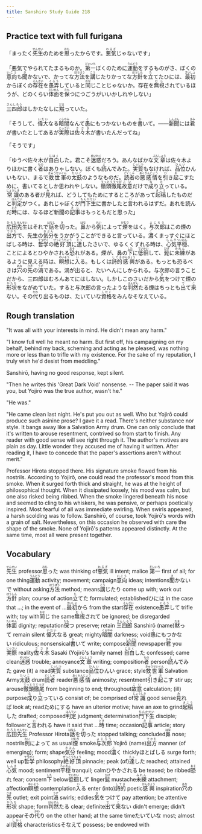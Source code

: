 ```yaml
---
title: Sanshiro Study Guide 218
---
```


## Practice text with full furigana

<p>
「まったく<ruby><rb>先生</rb><rt>せんせい</rt></ruby>のためを<ruby><rb>思</rb><rt>おも</rt></ruby>ったからです。<ruby><rb>悪気</rb><rt>わるぎ</rt></ruby>じゃないです」
</p>

<p>
「悪気でやられてたまるものか。<ruby><rb>第一</rb><rt>だいいち</rt></ruby>ぼくのために<ruby><rb>運動</rb><rt>うんどう</rt></ruby>をするものがさ、ぼくの<ruby><rb>意向</rb><rt>いこう</rt></ruby>も<ruby><rb>聞</rb><rt>き</rt></ruby>かないで、かってな<ruby><rb>方法</rb><rt>ほうほう</rt></ruby>を<ruby><rb>講</rb><rt>こう</rt></ruby>じたりかってな<ruby><rb>方針</rb><rt>ほうしん</rt></ruby>を<ruby><rb>立</rb><rt>た</rt></ruby>てたひには、<ruby><rb>最初</rb><rt>さいしょ</rt></ruby>からぼくの<ruby><rb>存在</rb><rt>そんざい</rt></ruby>を<ruby><rb>愚弄</rb><rt>ぐろう</rt></ruby>していると<ruby><rb>同</rb><rt>おな</rt></ruby>じことじゃないか。存在を<ruby><rb>無視</rb><rt>むし</rt></ruby>されているほうが、どのくらい<ruby><rb>体面</rb><rt>たいめん</rt></ruby>を<ruby><rb>保</rb><rt>たも</rt></ruby>つにつごうがいいかしれやしない」
</p>

<p>
<ruby><rb>三四郎</rb><rt>さんしろう</rt></ruby>はしかたなしに<ruby><rb>黙</rb><rt>だま</rt></ruby>っていた。
</p>

<p>
「そうして、<ruby><rb>偉大</rb><rt>いだい</rt></ruby>なる<ruby><rb>暗闇</rb><rt>くらやみ</rt></ruby>なんて<ruby><rb>愚</rb><rt>ぐ</rt></ruby>にもつかないものを<ruby><rb>書</rb><rt>か</rt></ruby>いて。――<ruby><rb>新聞</rb><rt>しんぶん</rt></ruby>には<ruby><rb>君</rb><rt>きみ</rt></ruby>が書いたとしてあるが<ruby><rb>実際</rb><rt>じっさい</rt></ruby>は<ruby><rb>佐々木</rb><rt>ささき</rt></ruby>が書いたんだってね」
</p>

<p>「そうです」</p>
<p>
「ゆうべ佐々木が<ruby><rb>自白</rb><rt>じはく</rt></ruby>した。君こそ<ruby><rb>迷惑</rb><rt>めいわく</rt></ruby>だろう。あんなばかな<ruby><rb>文章</rb><rt>ぶんしょう</rt></ruby>は佐々木よりほかに書く<ruby><rb>者</rb><rt>もの</rt></ruby>はありゃしない。ぼくも<ruby><rb>読</rb><rt>よ</rt></ruby>んでみた。<ruby><rb>実質</rb><rt>じっしつ</rt></ruby>もなければ、<ruby><rb>品位</rb><rt>ひんい</rt></ruby>ひんいもない、まるで<ruby><rb>救世軍</rb><rt>きゅうせいぐん</rt></ruby>の<ruby><rb>太鼓</rb><rt>たいこ</rt></ruby>のようなものだ。<ruby><rb>読者</rb><rt>どくしゃ</rt></ruby>の<ruby><rb>悪感情</rb><rt>あくかんじょう</rt></ruby>を<ruby><rb>引</rb><rt>ひ</rt></ruby>き<ruby><rb>起</rb><rt>お</rt></ruby>こすために、書いてるとしか思われやしない。<ruby><rb>徹頭徹尾</rb><rt>てっとうてつび</rt></ruby><ruby><rb>故意</rb><rt>こい</rt></ruby>だけで<ruby><rb>成</rb><rt>な</rt></ruby>り<ruby><rb>立</rb><rt>た</rt></ruby>っている。<ruby><rb>常識</rb><rt>じょうしき</rt></ruby>のある者が<ruby><rb>見</rb><rt>み</rt></ruby>れば、どうしてもためにするところがあって<ruby><rb>起稿</rb><rt>きこう</rt></ruby>したものだと<ruby><rb>判定</rb><rt>はんてい</rt></ruby>がつく。あれじゃぼくが<ruby><rb>門下生</rb><rt>もんかせい</rt></ruby>に書かしたと<ruby><rb>言</rb><rt>い</rt></ruby>われるはずだ。あれを読んだ<ruby><rb>時</rb><rt>とき</rt></ruby>には、なるほど新聞の<ruby><rb>記事</rb><rt>きじ</rt></ruby>はもっともだと思った」
</p>

<p>
<ruby><rb>広田</rb><rt>ひろた</rt></ruby><ruby><rb>先生</rb><rt>せんせい</rt></ruby>はそれで<ruby><rb>話</rb><rt>はなし</rt></ruby>を<ruby><rb>切</rb><rt>き</rt></ruby>った。<ruby><rb>鼻</rb><rt>はな</rt></ruby>から<ruby><rb>例</rb><rt>れい</rt></ruby>によって<ruby><rb>煙</rb><rt>けむり</rt></ruby>をはく。<ruby><rb>与次郎</rb><rt>よじろう</rt></ruby>はこの煙の<ruby><rb>出方</rb><rt>でかた</rt></ruby>で、先生の<ruby><rb>気分</rb><rt>きぶん</rt></ruby>をうかがうことができると言っている。<ruby><rb>濃</rb><rt>こ</rt></ruby>くまっすぐにほとばしる時は、<ruby><rb>哲学</rb><rt>てつがく</rt></ruby>の<ruby><rb>絶好頂</rb><rt>ぜっこうちょう</rt></ruby>に<ruby><rb>達</rb><rt>たっ</rt></ruby>したさいで、ゆるくくずれる時は、<ruby><rb>心気</rb><rt>しんき</rt></ruby><ruby><rb>平穏</rb><rt>へいおん</rt></ruby>、ことによるとひやかされる<ruby><rb>恐</rb><rt>おそ</rt></ruby>れがある。煙が、鼻の<ruby><rb>下</rb><rt>した</rt></ruby>に<ruby><rb>彽徊</rb><rt>ていかい</rt></ruby>して、<ruby><rb>髭</rb><rt>ひげ</rt></ruby>に<ruby><rb>未練</rb><rt>みれん</rt></ruby>があるように見える時は、<ruby><rb>瞑想</rb><rt>めいそう</rt></ruby>に<ruby><rb>入</rb><rt>い</rt></ruby>る。もしくは<ruby><rb>詩的</rb><rt>してき</rt></ruby><ruby><rb>感興</rb><rt>かんきょう</rt></ruby>がある。もっとも恐るべきは<ruby><rb>穴</rb><rt>あな</rt></ruby>の<ruby><rb>先</rb><rt>さき</rt></ruby>の<ruby><rb>渦</rb><rt>うず</rt></ruby>である。渦が出ると、たいへんにしかられる。与次郎の言うことだから、三四郎はむろんあてにはしない。しかしこのさいだから<ruby><rb>気</rb><rt>き</rt></ruby>をつけて煙の<ruby><rb>形状</rb><rt>かたち</rt></ruby>をながめていた。すると与次郎の言ったような<ruby><rb>判然</rb><rt>はんぜん</rt></ruby>たる煙はちっとも<ruby><rb>出</rb><rt>で</rt></ruby>て<ruby><rb>来</rb><rt>こ</rt></ruby>ない。その<ruby><rb>代</rb><rt>かわ</rt></ruby>り出るものは、たいていな<ruby><rb>資格</rb><rt>しかく</rt></ruby>をみんなそなえている。
</p>


## Rough translation

"It was all with your interests in mind. He didn't mean any harm."

"I know full well he meant no harm. But first off, his campaigning on my behalf, behind my back, scheming and acting as he pleased, was nothing more or less than to trifle with my existence. For the sake of my reputation, I truly wish he'd desist from meddling."

Sanshirō, having no good response, kept silent.

"Then he writes this 'Great Dark Void' nonsense. -- The paper said it was you, but Yojirō was the true author, wasn't he."

"He was."

"He came clean last night. He's put you out as well. Who but Yojirō could produce such asinine prose? I gave it a read. There's neither substance nor style. It bangs away like a Salvation Army drum. One can only conclude that it's written to arouse resentment, contrived so from start to finish. Any reader with good sense will see right through it. The author's motives are plain as day. Little wonder they accused me of having it written. After reading it, I have to concede that the paper's assertions aren't without merit."

Professor Hirota stopped there. His signature smoke flowed from his nostrils. According to Yojirō, one could read the professor's mood from this smoke. When it surged forth thick and straight, he was at the height of philosophical thought. When it dissipated loosely, his mood was calm, but one also risked being ribbed. When the smoke lingered beneath his nose and seemed to cling to his whiskers, he was pensive, or perhaps poetically inspired. Most fearful of all was immediate swirling. When swirls appeared, a harsh scolding was to follow. Sanshirō, of course, took Yojirō's words with a grain of salt. Nevertheless, on this occasion he observed with care the shape of the smoke. None of Yojirō's patterns appeared distinctly. At the same time, most all were present together.       


## Vocabulary

<p>
<span class="vocabstudy"><ruby><rb>先生</rb><rt>せんせい</rt></ruby>&nbsp;professor</span><span class="vocabstudy"><ruby><rb>思</rb><rt>おも</rt></ruby>った&nbsp;was thinking of</span><span class="vocabstudy"><ruby><rb>悪気</rb><rt>わるぎ</rt></ruby>&nbsp;ill intent; malice</span>
<span class="vocabstudy"><ruby><rb>第一</rb><rt>だいいち</rt></ruby>&nbsp;first of all; for one thing</span><span class="vocabstudy"><ruby><rb>運動</rb><rt>うんどう</rt></ruby>&nbsp;activity; movement; campaign</span><span class="vocabstudy"><ruby><rb>意向</rb><rt>いこう</rt></ruby>&nbsp;ideas; intentions</span><span class="vocabstudy"><ruby><rb>聞</rb><rt>き</rt></ruby>かないで&nbsp;without asking</span><span class="vocabstudy"><ruby><rb>方法</rb><rt>ほうほう</rt></ruby>&nbsp;method; means</span><span class="vocabstudy"><ruby><rb>講</rb><rt>こう</rt></ruby>じたり&nbsp;come up with; work out</span><span class="vocabstudy"><ruby><rb>方針</rb><rt>ほうしん</rt></ruby>&nbsp;plan; course of action</span><span class="vocabstudy"><ruby><rb>立</rb><rt>た</rt></ruby>てた&nbsp;formulated; established</span><span class="vocabstudy">ひには&nbsp;in the case that ...; in the event of ...</span><span class="vocabstudy"><ruby><rb>最初</rb><rt>さいしょ</rt></ruby>から&nbsp;from the start</span><span class="vocabstudy"><ruby><rb>存在</rb><rt>そんざい</rt></ruby>&nbsp;existence</span><span class="vocabstudy"><ruby><rb>愚弄</rb><rt>ぐろう</rt></ruby>して&nbsp;trifle with; toy with</span><span class="vocabstudy"><ruby><rb>同</rb><rt>おな</rt></ruby>じ&nbsp;the same</span><span class="vocabstudy"><ruby><rb>無視</rb><rt>むし</rt></ruby>されて&nbsp;be ignored; be disregarded</span><span class="vocabstudy"><ruby><rb>体面</rb><rt>たいめん</rt></ruby>&nbsp;dignity; reputation</span><span class="vocabstudy"><ruby><rb>保</rb><rt>たも</rt></ruby>つ&nbsp;preserve; retain</span>
<span class="vocabstudy"><ruby><rb>三四郎</rb><rt>さんしろう</rt></ruby>&nbsp;Sanshirō (name)</span><span class="vocabstudy"><ruby><rb>黙</rb><rt>だま</rt></ruby>って&nbsp;remain silent</span>
<span class="vocabstudy"><ruby><rb>偉大</rb><rt>いだい</rt></ruby>なる&nbsp;great; mighty</span><span class="vocabstudy"><ruby><rb>暗闇</rb><rt>くらやみ</rt></ruby>&nbsp;darkness; void</span><span class="vocabstudy"><ruby><rb>愚</rb><rt>ぐ</rt></ruby>にもつかない&nbsp;ridiculous; nonsensical</span><span class="vocabstudy"><ruby><rb>書</rb><rt>か</rt></ruby>いて&nbsp;write; compose</span><span class="vocabstudy"><ruby><rb>新聞</rb><rt>しんぶん</rt></ruby>&nbsp;newspaper</span><span class="vocabstudy"><ruby><rb>君</rb><rt>きみ</rt></ruby>&nbsp;you</span><span class="vocabstudy"><ruby><rb>実際</rb><rt>じっさい</rt></ruby>&nbsp;reality</span><span class="vocabstudy"><ruby><rb>佐々木</rb><rt>ささき</rt></ruby>&nbsp;Sasaki (Yojirō's family name)</span>
<span class="vocabstudy"><ruby><rb>自白</rb><rt>じはく</rt></ruby>した&nbsp;confessed; came clean</span><span class="vocabstudy"><ruby><rb>迷惑</rb><rt>めいわく</rt></ruby>&nbsp;trouble; annoyance</span><span class="vocabstudy"><ruby><rb>文章</rb><rt>ぶんしょう</rt></ruby>&nbsp;writing; composition</span><span class="vocabstudy"><ruby><rb>者</rb><rt>もの</rt></ruby>&nbsp;person</span><span class="vocabstudy"><ruby><rb>読</rb><rt>よ</rt></ruby>んでみた&nbsp;gave (it) a read</span><span class="vocabstudy"><ruby><rb>実質</rb><rt>じっしつ</rt></ruby>&nbsp;substance</span><span class="vocabstudy"><ruby><rb>品位</rb><rt>ひんい</rt></ruby>ひんい&nbsp;grace; style</span><span class="vocabstudy"><ruby><rb>救世軍</rb><rt>きゅうせいぐん</rt></ruby>&nbsp;Salvation Army</span><span class="vocabstudy"><ruby><rb>太鼓</rb><rt>たいこ</rt></ruby>&nbsp;drum</span><span class="vocabstudy"><ruby><rb>読者</rb><rt>どくしゃ</rt></ruby>&nbsp;reader</span><span class="vocabstudy"><ruby><rb>悪感情</rb><rt>あくかんじょう</rt></ruby>&nbsp;animosity; resentment</span><span class="vocabstudy"><ruby><rb>引</rb><rt>ひ</rt></ruby>き<ruby><rb>起</rb><rt>お</rt></ruby>こす&nbsp;stir up; arouse</span><span class="vocabstudy"><ruby><rb>徹頭徹尾</rb><rt>てっとうてつび</rt></ruby>&nbsp;from beginning to end; throughout</span><span class="vocabstudy"><ruby><rb>故意</rb><rt>こい</rt></ruby>&nbsp;calculation; (ill) purpose</span><span class="vocabstudy"><ruby><rb>成</rb><rt>な</rt></ruby>り<ruby><rb>立</rb><rt>た</rt></ruby>っている&nbsp;consist of; be comprised of</span><span class="vocabstudy"><ruby><rb>常識</rb><rt>じょうしき</rt></ruby>&nbsp;good sense</span><span class="vocabstudy"><ruby><rb>見</rb><rt>み</rt></ruby>れば&nbsp;look at; read</span><span class="vocabstudy">ためにする&nbsp;have an ulterior motive; have an axe to grind</span><span class="vocabstudy"><ruby><rb>起稿</rb><rt>きこう</rt></ruby>した&nbsp;drafted; composed</span><span class="vocabstudy"><ruby><rb>判定</rb><rt>はんてい</rt></ruby>&nbsp;judgment; determination</span><span class="vocabstudy"><ruby><rb>門下生</rb><rt>もんかせい</rt></ruby>&nbsp;disciple; follower</span><span class="vocabstudy">と<ruby><rb>言</rb><rt>い</rt></ruby>われる&nbsp;have it said that ...</span><span class="vocabstudy"><ruby><rb>時</rb><rt>とき</rt></ruby>&nbsp;time; occasion</span><span class="vocabstudy"><ruby><rb>記事</rb><rt>きじ</rt></ruby>&nbsp;article; story</span>
<span class="vocabstudy"><ruby><rb>広田</rb><rt>ひろた</rt></ruby><ruby><rb>先生</rb><rt>せんせい</rt></ruby>&nbsp;Professor Hirota</span><span class="vocabstudy"><ruby><rb>話</rb><rt>はなし</rt></ruby>を<ruby><rb>切</rb><rt>き</rt></ruby>った&nbsp;stopped talking; concluded</span><span class="vocabstudy"><ruby><rb>鼻</rb><rt>はな</rt></ruby>&nbsp;nose; nostrils</span><span class="vocabstudy"><ruby><rb>例</rb><rt>れい</rt></ruby>によって&nbsp;as usual</span><span class="vocabstudy"><ruby><rb>煙</rb><rt>けむり</rt></ruby>&nbsp;smoke</span><span class="vocabstudy"><ruby><rb>与次郎</rb><rt>よじろう</rt></ruby>&nbsp;Yojirō (name)</span><span class="vocabstudy"><ruby><rb>出方</rb><rt>でかた</rt></ruby>&nbsp;manner (of emerging); form; shape</span><span class="vocabstudy"><ruby><rb>気分</rb><rt>きぶん</rt></ruby>&nbsp;feeling; mood</span><span class="vocabstudy"><ruby><rb>濃</rb><rt>こ</rt></ruby>く&nbsp;thickly</span><span class="vocabstudy">ほとばしる&nbsp;surge forth; well up</span><span class="vocabstudy"><ruby><rb>哲学</rb><rt>てつがく</rt></ruby>&nbsp;philosophy</span><span class="vocabstudy"><ruby><rb>絶好頂</rb><rt>ぜっこうちょう</rt></ruby>&nbsp;pinnacle; peak (of)</span><span class="vocabstudy"><ruby><rb>達</rb><rt>たっ</rt></ruby>した&nbsp;reached; attained</span><span class="vocabstudy"><ruby><rb>心気</rb><rt>しんき</rt></ruby>&nbsp;mood; sentiment</span><span class="vocabstudy"><ruby><rb>平穏</rb><rt>へいおん</rt></ruby>&nbsp;tranquil; calm</span><span class="vocabstudy">ひやかされる&nbsp;be teased; be ribbed</span><span class="vocabstudy"><ruby><rb>恐</rb><rt>おそ</rt></ruby>れ&nbsp;fear; concern</span><span class="vocabstudy"><ruby><rb>下</rb><rt>した</rt></ruby>&nbsp;below</span><span class="vocabstudy"><ruby><rb>彽徊</rb><rt>ていかい</rt></ruby>して&nbsp;linger</span><span class="vocabstudy"><ruby><rb>髭</rb><rt>ひげ</rt></ruby>&nbsp;mustache</span><span class="vocabstudy"><ruby><rb>未練</rb><rt>みれん</rt></ruby>&nbsp;attachment; affection</span><span class="vocabstudy"><ruby><rb>瞑想</rb><rt>めいそう</rt></ruby>&nbsp;contemplation</span><span class="vocabstudy"><ruby><rb>入</rb><rt>い</rt></ruby>る&nbsp;enter (into)</span><span class="vocabstudy"><ruby><rb>詩的</rb><rt>してき</rt></ruby>&nbsp;poetic</span><span class="vocabstudy"><ruby><rb>感興</rb><rt>かんきょう</rt></ruby>&nbsp;inspiration</span><span class="vocabstudy"><ruby><rb>穴</rb><rt>あな</rt></ruby>の<ruby><rb>先</rb><rt>さき</rt></ruby>&nbsp;outlet; exit point</span><span class="vocabstudy"><ruby><rb>渦</rb><rt>うず</rt></ruby>&nbsp;swirls; eddies</span><span class="vocabstudy"><ruby><rb>気</rb><rt>き</rt></ruby>をつけて&nbsp;pay attention; be attentive</span><span class="vocabstudy"><ruby><rb>形状</rb><rt>かたち</rt></ruby>&nbsp;shape; form</span><span class="vocabstudy"><ruby><rb>判然</rb><rt>はんぜん</rt></ruby>たる&nbsp;clear; definite</span><span class="vocabstudy"><ruby><rb>出</rb><rt>で</rt></ruby>て<ruby><rb>来</rb><rt>こ</rt></ruby>ない&nbsp;didn't emerge; didn't appear</span><span class="vocabstudy">その<ruby><rb>代</rb><rt>かわ</rt></ruby>り&nbsp;on the other hand; at the same time</span><span class="vocabstudy">たいていな&nbsp;most; almost all</span><span class="vocabstudy"><ruby><rb>資格</rb><rt>しかく</rt></ruby>&nbsp;characteristics</span><span class="vocabstudy">そなえて&nbsp;possess; be endowed with</span>
</p>
